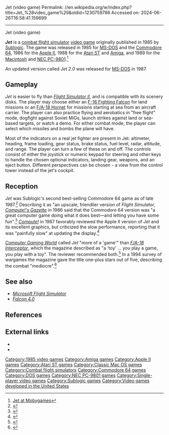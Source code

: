 Jet (video game)
Permalink: //en.wikipedia.org/w/index.php?title=Jet_%28video_game%29&oldid=1230759786
Accessed on: 2024-06-26T16:58:41.159699



------
Jet (video game)
{{Short description|1985 video game}}
{{Infobox video game
|title = Jet
|image = Jet_DOS_Cover.jpg
|caption = IBM PC cover art
|developer = [[Sublogic]]
|publisher = [[Sublogic]]
|released = '''1985:''' MS-DOS, C64<br>'''1986:''' Apple II<br>'''1988:''' Atari ST, Amiga<br>'''1989:''' Macintosh, NEC
|genre = [[Flight simulator]]
|modes = [[Single-player video game|Single-player]]
|platforms = [[MS-DOS]], [[Apple II]], [[Atari ST]], [[Amiga]], [[Commodore 64]], [[Macintosh]], [[NEC PC-9801]]
}}

'''''Jet''''' is a [[combat flight simulator]] [[video game]] originally published in 1985 by [[Sublogic]]. The game was released in 1985 for [[MS-DOS]] and the [[Commodore 64]], 1986 for the [[Apple II]], 1988 for the [[Atari ST]] and [[Amiga]], and 1989 for the [[Macintosh]] and [[NEC PC-9801]].<ref>[http://www.mobygames.com/game/jet Jet at Mobygames]</ref>

An updated version called ''Jet 2.0'' was released for [[MS-DOS]] in 1987.

==Gameplay==
''Jet'' is easier to fly than ''[[Flight Simulator II (Sublogic)|Flight Simulator II]]'', and is compatible with its scenery disks. The player may choose either an [[F-16 Fighting Falcon]] for land missions or an [[F/A-18 Hornet]] for missions starting at sea from an aircraft carrier.{{r|florance198606}} The player can also practice flying and aerobatics in "free flight" mode, dogfight against Soviet MiGs, launch strikes against land or sea-based targets, or watch a demo. For either combat mode, the player can select which missiles and bombs the plane will have.

Most of the indicators on a real jet fighter are present in Jet: altimeter, heading, frame loading, gear status, brake status, fuel level, radar, attitude, and range. The player can turn a few of these on and off. The controls consist of either the joystick or numeric keypad for steering and other keys to handle the chosen optional indicators, landing gear, weapons, and an eject button. Different perspectives can be chosen - a view from the control tower instead of the jet's cockpit.

==Reception==
''Jet'' was Sublogic's second best-selling Commodore 64 game as of late 1987.<ref name="ferrell198712">{{cite news | url=https://archive.org/stream/1987-12-computegazette/Compute_Gazette_Issue_54_1987_Dec#page/n17/mode/2up | title=The Commodore Games That Live On And On | work=Compute's Gazette | date=December 1987 | accessdate=24 January 2015 | author=Ferrell, Keith | pages=18–22}}</ref> Describing it as "an upscale, friendlier version of ''Flight Simulator'', ''[[Compute!'s Gazette]]'' in 1986 said that the Commodore 64 version was "a great computer game doing what it does best—and letting you have some fun".<ref name="florance198606">{{Cite magazine |last=Florance |first=David |date=June 1986 |title=Jet |url=https://archive.org/details/1986-06-computegazette/page/n49 |magazine=Compute!'s Gazette |page=48 |access-date=2019-06-18}}</ref> ''[[Compute!]]'' in 1987 favorably reviewed the Apple II version of ''Jet'' and its excellent graphics, but criticized the slow performance, reporting that it was "painfully slow" at updating the display.<ref name="williams198705">{{cite news | url=https://archive.org/stream/1987-05-compute-magazine/Compute_Issue_084_1987_May#page/n49/mode/2up | title=Jet | work=Compute! | date=May 1987 | accessdate=9 November 2013 | author=Williams, Michael B. | pages=48}}</ref>

''[[Computer Gaming World]]'' called ''Jet'' "more of a 'game'" than ''[[F/A-18 Interceptor]]'', which the magazine described as "a 'toy' ... you play a game, you play ''with'' a toy". The reviewer recommended both.<ref name="hockman198808">{{cite magazine | title=Into The Hornet's Nest | magazine=[[Computer Gaming World]] | issue=50 | date=August 1988 | url=http://www.cgwmuseum.org/galleries/index.php?year=1988&pub=2&id=50 | accessdate=24 April 2016 | last=Hockman | first=Daniel | pages=14–15}}</ref> In a 1994 survey of wargames the magazine gave the title one-plus stars out of five, describing the combat "mediocre".<ref name="brooks199401">{{Cite magazine |last=Brooks |first=M. Evan |date=January 1994 |title=War In Our Time / A Survey Of Wargames From 1950-2000 |url=http://www.cgwmuseum.org/galleries/index.php?year=1994&pub=2&id=114 |magazine=Computer Gaming World |pages=194–212}}</ref>

==See also==
* ''[[Microsoft Flight Simulator]]''
* ''[[Falcon 4.0]]''

==References==
{{reflist}}

==External links==
* {{MobyGames|id=-group/sublogic-jet-series|name=''Jet'' series}}
* {{Internet Archive game|id=msdos_Jet_1985|platform=MS-DOS}}

{{DEFAULTSORT:Jet (Computer Game)}}
[[Category:1985 video games]]
[[Category:Amiga games]]
[[Category:Apple II games]]
[[Category:Atari ST games]]
[[Category:Classic Mac OS games]]
[[Category:Combat flight simulators]]
[[Category:Commodore 64 games]]
[[Category:DOS games]]
[[Category:NEC PC-9801 games]]
[[Category:Single-player video games]]
[[Category:Sublogic games]]
[[Category:Video games developed in the United States]]